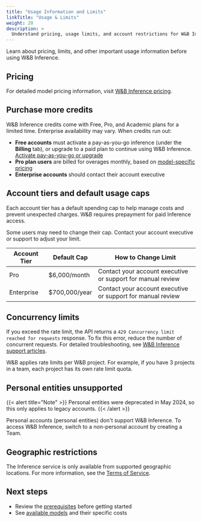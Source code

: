 ```yaml
---
title: "Usage Information and Limits"
linkTitle: "Usage & Limits"
weight: 20
description: >
  Understand pricing, usage limits, and account restrictions for W&B Inference
---
```


Learn about pricing, limits, and other important usage information before using W&B Inference.

## Pricing

For detailed model pricing information, visit [W&B Inference pricing](https://wandb.ai/site/pricing/inference).

## Purchase more credits

W&B Inference credits come with Free, Pro, and Academic plans for a limited time. Enterprise availability may vary. When credits run out:

- **Free accounts** must activate a pay-as-you-go inference (under the **Billing** tab), or upgrade to a paid plan to continue using W&B Inference. [Activate pay-as-you-go or upgrade](https://wandb.ai/subscriptions)
- **Pro plan users** are billed for overages monthly, based on [model-specific pricing](https://wandb.ai/site/pricing/inference)
- **Enterprise accounts** should contact their account executive

## Account tiers and default usage caps

Each account tier has a default spending cap to help manage costs and prevent unexpected charges. W&B requires prepayment for paid Inference access.

Some users may need to change their cap. Contact your account executive or support to adjust your limit.

| Account Tier | Default Cap | How to Change Limit |
|--------------|-------------|---------------------|
| Pro | $6,000/month | Contact your account executive or support for manual review |
| Enterprise | $700,000/year | Contact your account executive or support for manual review |

## Concurrency limits

If you exceed the rate limit, the API returns a `429 Concurrency limit reached for requests` response. To fix this error, reduce the number of concurrent requests. For detailed troubleshooting, see [W&B Inference support articles](/support/inference/).

W&B applies rate limits per W&B project. For example, if you have 3 projects in a team, each project has its own rate limit quota.

## Personal entities unsupported

{{< alert title="Note" >}}
Personal entities were deprecated in May 2024, so this only applies to legacy accounts.
{{< /alert >}}

Personal accounts (personal entities) don't support W&B Inference. To access W&B Inference, switch to a non-personal account by creating a Team.

## Geographic restrictions

The Inference service is only available from supported geographic locations. For more information, see the [Terms of Service](https://docs.coreweave.com/docs/policies/terms-of-service/terms-of-use#geographic-restrictions).

## Next steps

- Review the [prerequisites](prerequisites) before getting started
- See [available models](models) and their specific costs 